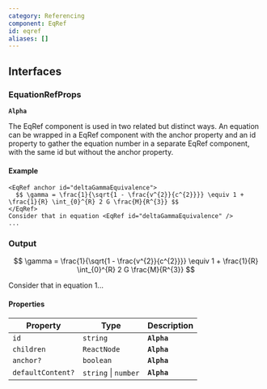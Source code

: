 ```yaml
---
category: Referencing
component: EqRef
id: eqref
aliases: []
---
```


## Interfaces

### EquationRefProps

**`Alpha`**

The EqRef component is used in two related but distinct ways. An equation can be wrapped in a EqRef component with the anchor property and an id property to gather the equation number in a separate EqRef component, with the same id but without the anchor property.

#### Example

```mdx
<EqRef anchor id="deltaGammaEquivalence">
  $$ \gamma = \frac{1}{\sqrt{1 - \frac{v^{2}}{c^{2}}}} \equiv 1 + \frac{1}{R} \int_{0}^{R} 2 G \frac{M}{R^{3}} $$
</EqRef>
Consider that in equation <EqRef id="deltaGammaEquivalence" />
...
```

### Output

$$
\gamma = \frac{1}{\sqrt{1 - \frac{v^{2}}{c^{2}}}} \equiv 1 + \frac{1}{R} \int_{0}^{R} 2 G \frac{M}{R^{3}}
$$

Consider that in equation 1...

#### Properties

| Property          | Type                 | Description |
| ----------------- | -------------------- | ----------- |
| `id`              | `string`             | **`Alpha`** |
| `children`        | `ReactNode`          | **`Alpha`** |
| `anchor?`         | `boolean`            | **`Alpha`** |
| `defaultContent?` | `string` \| `number` | **`Alpha`** |

